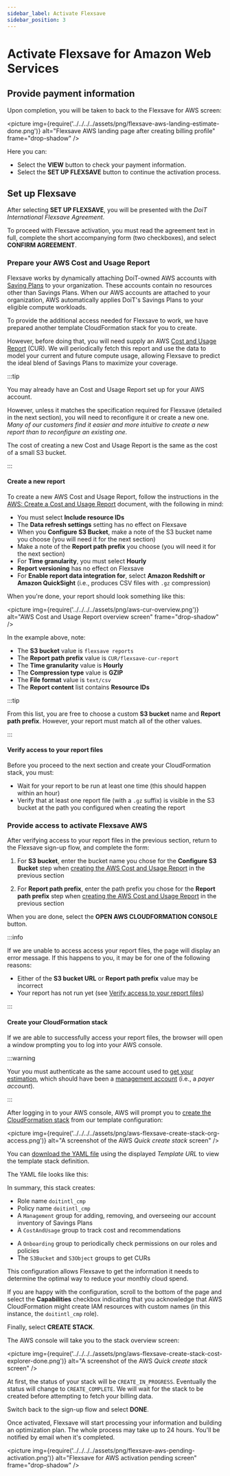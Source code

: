 ```yaml
---
sidebar_label: Activate Flexsave
sidebar_position: 3
---
```


# Activate Flexsave for Amazon Web Services

## Provide payment information


<SetUpBilling />

Upon completion, you will be taken to back to the Flexsave for AWS screen:

<picture
  img={require('../../../../assets/png/flexsave-aws-landing-estimate-done.png')}
  alt="Flexsave AWS landing page after creating billing profile"
  frame="drop-shadow"
/>

Here you can:

- Select the **VIEW** button to check your payment information.
- Select the **SET UP FLEXSAVE** button to continue the activation process.

## Set up Flexsave

After selecting **SET UP FLEXSAVE**, you will be presented with the _DoiT International Flexsave Agreement_.

To proceed with Flexsave activation, you must read the agreement text in full, complete the short accompanying form (two checkboxes), and select **CONFIRM AGREEMENT**.

### Prepare your AWS Cost and Usage Report

Flexsave works by dynamically attaching DoiT-owned AWS accounts with [Saving Plans][savings-plans] to your organization. These accounts contain no resources other than Savings Plans. When our AWS accounts are attached to your organization, AWS automatically applies DoiT's Savings Plans to your eligible compute workloads.

To provide the additional access needed for Flexsave to work, we have prepared another template CloudFormation stack for you to create.

However, before doing that, you will need supply an AWS [Cost and Usage Report](https://docs.aws.amazon.com/cur/latest/userguide/what-is-cur.html) (CUR). We will periodically fetch this report and use the data to model your current and future compute usage, allowing Flexsave to predict the ideal blend of Savings Plans to maximize your coverage.

:::tip

You may already have an Cost and Usage Report set up for your AWS account.

However, unless it matches the specification required for Flexsave (detailed in the next section), you will need to reconfigure it or create a new one. _Many of our customers find it easier and more intuitive to create a new report than to reconfigure an existing one._

The cost of creating a new Cost and Usage Report is the same as the cost of a small S3 bucket.

:::

#### Create a new report

To create a new AWS Cost and Usage Report, follow the instructions in the [AWS: Create a Cost and Usage Report](https://docs.aws.amazon.com/cur/latest/userguide/cur-create.html) document, with the following in mind:

- You must select **Include resource IDs**
- The **Data refresh settings** setting has no effect on Flexsave
- When you **Configure S3 Bucket**, make a note of the S3 bucket name you choose (you will need it for the next section)
- Make a note of the **Report path prefix** you choose (you will need it for the next section)
- For **Time granularity**, you must select **Hourly**
- **Report versioning** has no effect on Flexsave
- For **Enable report data integration for**, select **Amazon Redshift or Amazon QuickSight** (i.e., produces CSV files with `.gz` compression)

When you're done, your report should look something like this:

<picture
  img={require('../../../../assets/png/aws-cur-overview.png')}
  alt="AWS Cost and Usage Report overview screen"
  frame="drop-shadow"
/>

In the example above, note:

- The **S3 bucket** value is `flexsave reports`
- The **Report path prefix** value is `CUR/flexsave-cur-report`
- The **Time granularity** value is **Hourly**
- The **Compression type** value is **GZIP**
- The **File format** value is `text/csv`
- The **Report content** list contains **Resource IDs**

:::tip

From this list, you are free to choose a custom **S3 bucket** name and **Report path prefix**. However, your report must match all of the other values.

:::

<!--
:::info See also

- [AWS: Creating Cost and Usage Reports](https://docs.aws.amazon.com/cur/latest/userguide/cur-create.html)
- [AWS: Viewing your Cost and Usage Report](https://docs.aws.amazon.com/cur/latest/userguide/view-cur.html)

:::
--->

#### Verify access to your report files

Before you proceed to the next section and create your CloudFormation stack, you must:

- Wait for your report to be run at least one time (this should happen within an hour)
- Verify that at least one report file (with a `.gz` suffix) is visible in the S3 bucket at the path you configured when creating the report

### Provide access to activate Flexsave AWS

After verifying access to your report files in the previous section, return to the Flexsave sign-up flow, and complete the form:

1. For **S3 bucket**, enter the bucket name you chose for the **Configure S3 Bucket** step when [creating the AWS Cost and Usage Report](#create-a-new-report) in the previous section

2. For **Report path prefix**, enter the path prefix you chose for the **Report path prefix** step when [creating the AWS Cost and Usage Report](#create-a-new-report) in the previous section

When you are done, select the **OPEN AWS CLOUDFORMATION CONSOLE** button.

:::info

If we are unable to access access your report files, the page will display an error message. If this happens to you, it may be for one of the following reasons:

- Either of the **S3 bucket URL** or **Report path prefix** value may be incorrect
- Your report has not run yet (see [Verify access to your report files](#verify-access-to-your-report-files))

:::

#### Create your CloudFormation stack

If we are able to successfully access your report files, the browser will open a window prompting you to log into your AWS console.

:::warning

Your you must authenticate as the same account used to [get your estimation](get-estimate.mdx), which should have been a [management account][management-account] (i.e., a _payer account_).

:::

After logging in to your AWS console, AWS will prompt you to [create the CloudFormation stack][create-stack] from our template configuration:

<picture
  img={require('../../../../assets/png/aws-flexsave-create-stack-org-access.png')}
  alt="A screenshot of the AWS _Quick create stack_ screen"
/>

You can [download the YAML file][org-access-yaml] using the displayed _Template URL_ to view the template stack definition.

The YAML file looks like this:


<YAML />

In summary, this stack creates:

- Role name `doitintl_cmp`
- Policy name `doitintl_cmp`
- A `Management` group for adding, removing, and overseeing our account inventory of Savings Plans
- A `CostAndUsage` group to track cost and recommendations
<!-- Long term we will transition to billing data, but `CostAndUsage` is used for now -->
- A `Onboarding` group to periodically check permissions on our roles and policies
- The `S3Bucket` and `S3Object` groups to get CURs

This configuration allows Flexsave to get the information it needs to determine the optimal way to reduce your monthly cloud spend.

If you are happy with the configuration, scroll to the bottom of the page and
select the **Capabilities** checkbox indicating that you acknowledge that AWS CloudFormation might create IAM resources with custom names (in this instance, the `doitintl_cmp` role).

Finally, select **CREATE STACK**.

The AWS console will take you to the stack overview screen:

<picture
  img={require('../../../../assets/png/aws-flexsave-create-stack-cost-explorer-done.png')}
  alt="A screenshot of the AWS _Quick create stack_ screen"
/>

At first, the status of your stack will be `CREATE_IN_PROGRESS`. Eventually the status will change to `CREATE_COMPLETE`. We will wait for the stack to be created before attempting to fetch your billing data.

Switch back to the sign-up flow and select **DONE**.

Once activated, Flexsave will start processing your information and building an optimization plan. The whole process may take up to 24 hours. You'll be notified by email when it's completed.

<picture
  img={require('../../../../assets/png/flexsave-aws-pending-activation.png')}
  alt="Flexsave for AWS activation pending screen"
  frame="drop-shadow"
/>

[cloudformation stack]: https://docs.aws.amazon.com/AWSCloudFormation/latest/UserGuide/stacks.html
[management-account]: https://docs.aws.amazon.com/organizations/latest/userguide/orgs_getting-started_concepts.html#account
[consolidated-billing]: https://docs.aws.amazon.com/awsaccountbilling/latest/aboutv2/consolidated-billing.html
[savings-plans]: https://aws.amazon.com/savingsplans/
[get-savings-plans-rec]: https://docs.aws.amazon.com/aws-cost-management/latest/APIReference/API_get-savings-plans-rec.html
[get-cost-usage]: https://docs.aws.amazon.com/aws-cost-management/latest/APIReference/API_get-cost-usage.html
[create-stack]: https://docs.aws.amazon.com/AWSCloudFormation/latest/UserGuide/cfn-console-create-stack.html
[cross-account-role]: https://docs.aws.amazon.com/IAM/latest/UserGuide/tutorial_cross-account-with-roles.html
[org-access-yaml]: https://doit-cmp-ops-pub.s3.amazonaws.com/prod/flexsave_create_policies.yml
